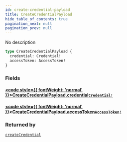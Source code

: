 ```yaml
---
id: create-credential-payload
title: CreateCredentialPayload
hide_table_of_contents: true
pagination_next: null
pagination_prev: null
---
```








No description

```graphql
type CreateCredentialPayload {
  credential: Credential!
  accessToken: AccessToken!
}
```


### Fields

#### [<code style={{ fontWeight: 'normal' }}>CreateCredentialPayload.<b>credential</b></code>](#)<Bullet />[`Credential!`](/objects/credential) <Badge class="secondary" text="non-null"/> <Badge class="secondary" text="object"/>
> 
> 

#### [<code style={{ fontWeight: 'normal' }}>CreateCredentialPayload.<b>accessToken</b></code>](#)<Bullet />[`AccessToken!`](/objects/access-token) <Badge class="secondary" text="non-null"/> <Badge class="secondary" text="object"/>
> 
> 



### Returned by

[`createCredential`](/mutations/create-credential)  <Badge class="secondary" text="mutation"/>



